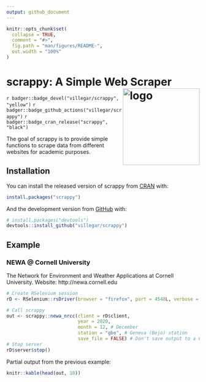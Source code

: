 ```yaml
---
output: github_document
---
```

<!-- README.md is generated from README.Rmd. Please edit that file -->

```r
knitr::opts_chunk$set(
  collapse = TRUE,
  comment = "#>",
  fig.path = "man/figures/README-",
  out.width = "100%"
)
```

# scrappy: A Simple Web Scraper <img src="https://raw.githubusercontent.com/villegar/scrappy/main/inst/images/logo.png" alt="logo" align="right" height=200px/>


<!-- badges: start -->
`r badger::badge_devel("villegar/scrappy", "yellow")`
`r badger::badge_github_actions("villegar/scrappy")`
`r badger::badge_cran_release("scrappy", "black")`
<!-- badges: end -->

The goal of scrappy is to provide simple functions to scrape data from different
websites for academic purposes.

## Installation

You can install the released version of scrappy from [CRAN](https://CRAN.R-project.org) with:

``` r
install.packages("scrappy")
```

And the development version from [GitHub](https://github.com/villegar/scrappy) with:

``` r
# install.packages("devtools")
devtools::install_github("villegar/scrappy")
```
## Example

### NEWA @ Cornell University
The Network for Environment and Weather Applications at Cornell University.
Website: http://newa.cornell.edu

```r
# Create RSelenium session
rD <- RSelenium::rsDriver(browser = "firefox", port = 4548L, verbose = FALSE)

# Call scrappy
out <- scrappy::newa_nrcc(client = rD$client, 
                          year = 2020, 
                          month = 12, # December
                          station = "gbe", # Geneva (Bejo) station
                          save_file = FALSE) # Don't save output to a CSV file
# Stop server
rD$server$stop()
```

Partial output from the previous example:
```r
knitr::kable(head(out, 10))
```
